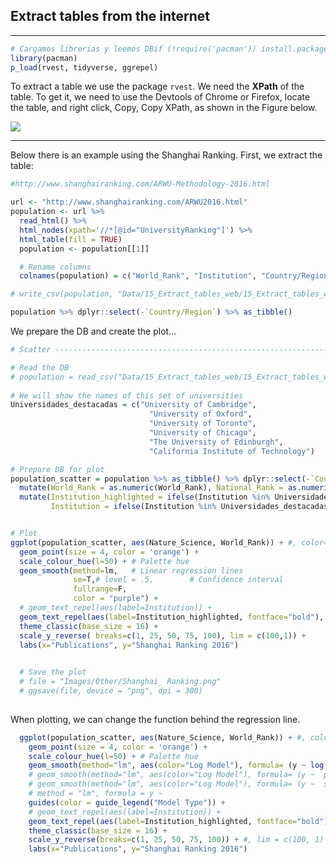 ## Extract tables from the internet

***
```r
# Cargamos librerias y leemos DBif (!require('pacman')) install.packages('pacman'); library('pacman')
library(pacman)
p_load(rvest, tidyverse, ggrepel)

```

To extract a table we use the package `rvest`. We need the **XPath** of the table. To get it, we need to use the Devtools of Chrome or Firefox, locate the table, and right click, Copy, Copy XPath, as shown in the Figure below.


![](Images/Other/16_Extract_tables_web.png)
  
  
***  

Below there is an example using the Shanghai Ranking. First, we extract the table:  

```r
#http://www.shanghairanking.com/ARWU-Methodology-2016.html

url <- "http://www.shanghairanking.com/ARWU2016.html"
population <- url %>%
  read_html() %>%
  html_nodes(xpath='//*[@id="UniversityRanking"]') %>%
  html_table(fill = TRUE)
  population <- population[[1]]

  # Rename columns 
  colnames(population) = c("World_Rank", "Institution", "Country/Region", "National_Rank", "Total_Score", "Alumni", "Awards", "Higly_Cited_Researchers", "Nature_Science", "Publications", "PCP")

# write_csv(population, "Data/15_Extract_tables_web/15_Extract_tables_web_Shanghai_2016.csv")

population %>% dplyr::select(-`Country/Region`) %>% as_tibble()

```

   
We prepare the DB and create the plot...
```r
# Scatter -----------------------------------------------------------------

# Read the DB
# population = read_csv("Data/15_Extract_tables_web/15_Extract_tables_web_Shanghai_2016.csv")
  
# We will show the names of this set of universities
Universidades_destacadas = c("University of Cambridge", 
                               "University of Oxford", 
                               "University of Toronto", 
                               "University of Chicago", 
                               "The University of Edinburgh",
                               "California Institute of Technology")

# Prepare DB for plot  
population_scatter = population %>% as_tibble() %>% dplyr::select(-`Country/Region`) %>% drop_na() %>%
  mutate(World_Rank = as.numeric(World_Rank), National_Rank = as.numeric(National_Rank)) %>% 
  mutate(Institution_highlighted = ifelse(Institution %in% Universidades_destacadas, Institution, NA),
         Institution = ifelse(Institution %in% Universidades_destacadas, NA, Institution))


# Plot
ggplot(population_scatter, aes(Nature_Science, World_Rank)) + #, color=factor(P_s)
  geom_point(size = 4, color = 'orange') +
  scale_colour_hue(l=50) + # Palette hue
  geom_smooth(method=lm,   # Linear regression lines
              se=T,# level = .5,        # Confidence interval
              fullrange=F, 
              color = "purple") +
  # geom_text_repel(aes(label=Institution)) + 
  geom_text_repel(aes(label=Institution_highlighted, fontface="bold"), size = 3) +   
  theme_classic(base_size = 16) + 
  scale_y_reverse( breaks=c(1, 25, 50, 75, 100), lim = c(100,1)) +
  labs(x="Publications", y="Shanghai Ranking 2016")

  
  # Save the plot
  # file = "Images/Other/Shanghai_ Ranking.png"
  # ggsave(file, device = "png", dpi = 300)
  
```


When plotting, we can change the function behind the regression line.

```r

  ggplot(population_scatter, aes(Nature_Science, World_Rank)) + #, color=factor(P_s)
    geom_point(size = 4, color = 'orange') +
    scale_colour_hue(l=50) + # Palette hue
    geom_smooth(method="lm", aes(color="Log Model"), formula= (y ~ log(x)), se=T, linetype = 1,  level = .999) +
    # geom_smooth(method="lm", aes(color="Log Model"), formula= (y ~  poly(x, 2, raw=TRUE)), se=T, linetype = 1) +
    # geom_smooth(method="lm", aes(color="Log Model"), formula= (y ~  splines::bs(x, 3)), se=T, linetype = 1,  level = .999) +
    # method = "lm", formula = y ~ 
    guides(color = guide_legend("Model Type")) +
    # geom_text_repel(aes(label=Institution)) + 
    geom_text_repel(aes(label=Institution_highlighted, fontface="bold"), size = 3) +   
    theme_classic(base_size = 16) + 
    scale_y_reverse(breaks=c(1, 25, 50, 75, 100)) + #, lim = c(100, 1)
    labs(x="Publications", y="Shanghai Ranking 2016")
  
  
```

